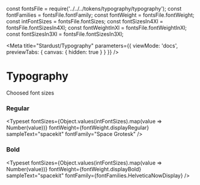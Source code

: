 const fontsFile = require('../../../tokens/typography/typography');
const fontFamilies = fontsFile.fontFamily;
const fontWeight = fontsFile.fontWeight;
const intFontSizes = fontsFile.fontSizes;
const fontSizesIn4Xl = fontsFile.fontSizesIn4Xl;
const fontWeightInXl = fontsFile.fontWeightInXl;
const fontSizesIn3Xl = fontsFile.fontSizesIn3Xl;

<Meta
  title="Stardust/Typography"
  parameters={{ viewMode: 'docs', previewTabs: { canvas: { hidden: true } } }}
/>

# Typography

<Subtitle>Choosed font sizes</Subtitle>

### Regular

<Typeset
  fontSizes={Object.values(intFontSizes).map(value => Number(value))}
  fontWeight={fontWeight.displayRegular}
  sampleText="spacekit"
  fontFamily="Space Grotesk"
/>

### Bold

<Typeset
  fontSizes={Object.values(intFontSizes).map(value => Number(value))}
  fontWeight={fontWeight.displayBold}
  sampleText="spacekit"
  fontFamily={fontFamilies.HelveticaNowDisplay}
/>
